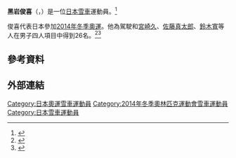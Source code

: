{{Infobox sportsperson
| name           = 黑岩俊喜
| nationality    = 日本
| birth_date     = {{Birth date and age|df=yes|1993|8|31}}
| birth_place    = [[日本|日本]][[橫濱市|橫濱市]]
| death_date     =
| death_place    =
| height         = {{convert|1.72|m}}
| weight         = {{convert|78|kg}}
| website        =
| country        = {{JPN}}
| sport          = [[File:Bobsleigh_pictogram.svg|25px]] [[雪車|雪車]]
| olympics       =
| medaltemplates =
}}

'''黑岩俊喜'''（{{lang-ja| くろいわ としき}}，{{bd|1993年|8月31日|||Toshiki Kuroiwa}}）是一位[[日本|日本]][[雪車|雪車]]運動員。<ref name="fibtprofile">{{Cite web |url=http://www.fibt.com/bobsleigh/athletes.html?athl_id=129964 |title=FIBT Profile |accessdate=2016-02-06 |archive-date=2014-02-26 |archive-url=https://web.archive.org/web/20140226005338/http://www.fibt.com/bobsleigh/athletes.html?athl_id=129964 |dead-url=no }}</ref>

俊喜代表日本參加[[2014年冬季奧運|2014年冬季奧運]]。他為駕駛和[[宮崎久|宮崎久]]、[[佐藤真太郎|佐藤真太郎]]、[[鈴木寬|鈴木寬]]等人在男子四人項目中得到26名。<ref name="sportsrefprofile">{{cite web|title=Sports Reference Profile|url=http://www.sports-reference.com/olympics/athletes/ku/toshiki-kuroiwa-1.html|accessdate=2016-02-06|archive-date=2014-05-05|archive-url=https://web.archive.org/web/20140505040203/http://www.sports-reference.com/olympics/athletes/ku/toshiki-kuroiwa-1.html|dead-url=no}}</ref><ref name="sochi2014profile">{{cite web|title=Sochi2014.com profile|date=March 19, 2014|url=http://www.sochi2014.com/en/athlete-toshiki-kuroiwa|deadurl=yes|archiveurl=https://web.archive.org/web/20140319224800/http://www.sochi2014.com/en/athlete-toshiki-kuroiwa|archivedate=2014-03-19|accessdate=2016-02-06}}</ref>

==參考資料==
{{Reflist}}

==外部連結==

{{DEFAULTSORT:Kuroiwa, Toshiki}}

[[Category:日本奧運雪車運動員|Category:日本奧運雪車運動員]]
[[Category:2014年冬季奧林匹克運動會雪車運動員|Category:2014年冬季奧林匹克運動會雪車運動員]]
[[Category:日本雪車運動員|Category:日本雪車運動員]]